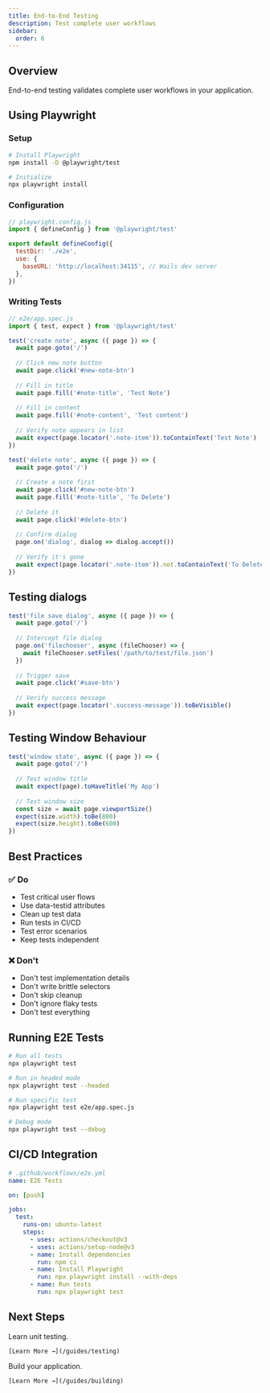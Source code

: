 ```yaml
---
title: End-to-End Testing
description: Test complete user workflows
sidebar:
  order: 6
---
```



## Overview

End-to-end testing validates complete user workflows in your application.

## Using Playwright

### Setup

```bash
# Install Playwright
npm install -D @playwright/test

# Initialize
npx playwright install
```

### Configuration

```javascript
// playwright.config.js
import { defineConfig } from '@playwright/test'

export default defineConfig({
  testDir: './e2e',
  use: {
    baseURL: 'http://localhost:34115', // Wails dev server
  },
})
```

### Writing Tests

```javascript
// e2e/app.spec.js
import { test, expect } from '@playwright/test'

test('create note', async ({ page }) => {
  await page.goto('/')
  
  // Click new note button
  await page.click('#new-note-btn')
  
  // Fill in title
  await page.fill('#note-title', 'Test Note')
  
  // Fill in content
  await page.fill('#note-content', 'Test content')
  
  // Verify note appears in list
  await expect(page.locator('.note-item')).toContainText('Test Note')
})

test('delete note', async ({ page }) => {
  await page.goto('/')
  
  // Create a note first
  await page.click('#new-note-btn')
  await page.fill('#note-title', 'To Delete')
  
  // Delete it
  await page.click('#delete-btn')
  
  // Confirm dialog
  page.on('dialog', dialog => dialog.accept())
  
  // Verify it's gone
  await expect(page.locator('.note-item')).not.toContainText('To Delete')
})
```

## Testing dialogs

```javascript
test('file save dialog', async ({ page }) => {
  await page.goto('/')
  
  // Intercept file dialog
  page.on('filechooser', async (fileChooser) => {
    await fileChooser.setFiles('/path/to/test/file.json')
  })
  
  // Trigger save
  await page.click('#save-btn')
  
  // Verify success message
  await expect(page.locator('.success-message')).toBeVisible()
})
```

## Testing Window Behaviour

```javascript
test('window state', async ({ page }) => {
  await page.goto('/')
  
  // Test window title
  await expect(page).toHaveTitle('My App')
  
  // Test window size
  const size = await page.viewportSize()
  expect(size.width).toBe(800)
  expect(size.height).toBe(600)
})
```

## Best Practices

### ✅ Do

- Test critical user flows
- Use data-testid attributes
- Clean up test data
- Run tests in CI/CD
- Test error scenarios
- Keep tests independent

### ❌ Don't

- Don't test implementation details
- Don't write brittle selectors
- Don't skip cleanup
- Don't ignore flaky tests
- Don't test everything

## Running E2E Tests

```bash
# Run all tests
npx playwright test

# Run in headed mode
npx playwright test --headed

# Run specific test
npx playwright test e2e/app.spec.js

# Debug mode
npx playwright test --debug
```

## CI/CD Integration

```yaml
# .github/workflows/e2e.yml
name: E2E Tests

on: [push]

jobs:
  test:
    runs-on: ubuntu-latest
    steps:
      - uses: actions/checkout@v3
      - uses: actions/setup-node@v3
      - name: Install dependencies
        run: npm ci
      - name: Install Playwright
        run: npx playwright install --with-deps
      - name: Run tests
        run: npx playwright test
```

## Next Steps

<CardGrid>
  <Card title="Testing" icon="approve-check">
    Learn unit testing.
    
    [Learn More →](/guides/testing)
  </Card>

  <Card title="Building" icon="rocket">
    Build your application.
    
    [Learn More →](/guides/building)
  </Card>
</CardGrid>
